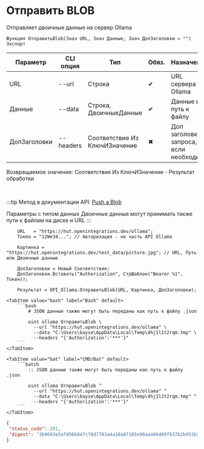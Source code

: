 ﻿---
sidebar_position: 1
description: Отправить BLOB и другие функции для работы с Ollama в Открытом пакете интеграций - бесплатной open-source библиотеке интеграций для 1С:Предприятие 8, OneScript и CLI
keywords: [1C, 1С, 1С:Предприятие, 1С:Предприятие 8.3, API, Интеграция, Сервисы, Обмен, OneScript, CLI, Ollama]
---


# Отправить BLOB
 Отправляет двоичные данные на сервер Ollama



`Функция ОтправитьBlob(Знач URL, Знач Данные, Знач ДопЗаголовки = "") Экспорт`

  | Параметр | CLI опция | Тип | Обяз. | Назначение |
  |-|-|-|-|-|
  | URL | --url | Строка | &#x2714; | URL сервера Ollama |
  | Данные | --data | Строка, ДвоичныеДанные | &#x2714; | Данные или путь к файлу |
  | ДопЗаголовки | --headers | Соответствие Из КлючИЗначение | &#x2716; | Доп заголовки запроса, если необходимо |

  
  Возвращаемое значение:   Соответствие Из КлючИЗначение - Результат обработки

<br/>

:::tip
Метод в документации API: [Push a Blob](https://github.com/ollama/ollama/blob/main/docs/api.md#push-a-blob)

Параметры с типом данных Двоичные данные могут принимать также пути к файлам на диске и URL
:::
<br/>



```bsl title="Пример использования для 1С:Предприятие/OneScript"
    URL   = "https://hut.openintegrations.dev/ollama";
    Токен = "12We34..."; // Авторизация - не часть API Ollama

    Картинка = "https://hut.openintegrations.dev/test_data/picture.jpg"; // URL, Путь или Двоичные данные

    ДопЗаголовки = Новый Соответствие;
    ДопЗаголовки.Вставить("Authorization", СтрШаблон("Bearer %1", Токен));

    Результат = OPI_Ollama.ОтправитьBlob(URL, Картинка, ДопЗаголовки);
```
    

 <Tabs>
  
    <TabItem value="bash" label="Bash" default>
        ```bash
            # JSON данные также могут быть переданы как путь к файлу .json
            
            oint ollama ОтправитьBlob \
              --url "https://hut.openintegrations.dev/ollama" \
              --data "C:\Users\bayse\AppData\Local\Temp\4hj1l1t2rqm.tmp" \
              --headers "{'Authorization':'***'}"
        ```
    </TabItem>
  
    <TabItem value="bat" label="CMD/Bat" default>
        ```batch
            :: JSON данные также могут быть переданы как путь к файлу .json
            
            oint ollama ОтправитьBlob ^
              --url "https://hut.openintegrations.dev/ollama" ^
              --data "C:\Users\bayse\AppData\Local\Temp\4hj1l1t2rqm.tmp" ^
              --headers "{'Authorization':'***'}"
        ```
    </TabItem>
</Tabs>


```json title="Результат"
{
 "status_code": 201,
 "digest": "3b9693e5af456b847c78d7783a4a10a07165e90aaa06409f837b2b953b3ae35a"
}
```
